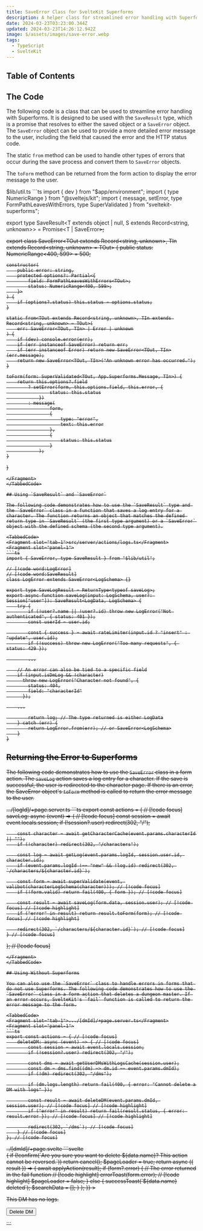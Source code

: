 ```yaml
---
title: SaveError Class for SvelteKit Superforms
description: A helper class for streamlined error handling with Superforms.
date: 2024-03-23T03:23:00.344Z
updated: 2024-03-23T14:26:12.942Z
image: $/assets/images/save-error.webp
tags:
  - TypeScript
  - SvelteKit
---
```


## Table of Contents

## The Code

The following code is a class that can be used to streamline error handling with Superforms. It is designed to be used with the `SaveResult` type, which is a promise that resolves to either the saved object or a `SaveError` object. The `SaveError` object can be used to provide a more detailed error message to the user, including the field that caused the error and the HTTP status code.

The static `from` method can be used to handle other types of errors that occur during the save process and convert them to `SaveError` objects.

The `toForm` method can be returned from the form action to display the error message to the user. 

<TabbedCode>
<Fragment slot="tab-1">$lib/util.ts</Fragment>
<Fragment slot="panel-1">
```ts
import { dev } from "$app/environment";
import { type NumericRange } from "@sveltejs/kit";
import { message, setError, type FormPathLeavesWithErrors, type SuperValidated } from "sveltekit-superforms";

export type SaveResult<T extends object | null, S extends Record<string, unknown>> = Promise<T | SaveError<S>>;

export class SaveError<TOut extends Record<string, unknown>, TIn extends Record<string, unknown> = TOut> {
	public status: NumericRange<400, 599> = 500;

	constructor(
		public error: string,
		protected options?: Partial<{
			field: FormPathLeavesWithErrors<TOut>;
			status: NumericRange<400, 599>;
		}>
	) {
		if (options?.status) this.status = options.status;
	}

	static from<TOut extends Record<string, unknown>, TIn extends Record<string, unknown> = TOut>(
		err: SaveError<TOut, TIn> | Error | unknown
	) {
		if (dev) console.error(err);
		if (err instanceof SaveError) return err;
		if (err instanceof Error) return new SaveError<TOut, TIn>(err.message);
		return new SaveError<TOut, TIn>("An unknown error has occurred.");
	}

	toForm(form: SuperValidated<TOut, App.Superforms.Message, TIn>) {
		return this.options?.field
			? setError(form, this.options.field, this.error, {
					status: this.status
				})
			: message(
					form,
					{
						type: "error",
						text: this.error
					},
					{
						status: this.status
					}
				);
	}
}
```
</Fragment>
</TabbedCode>

## Using `SaveResult` and `SaveError`

The following code demonstrates how to use the `SaveResult` type and the `SaveError` class in a function that saves a log entry for a character. The function returns an object that matches the defined return type in `SaveResult` (the first type argument) or a `SaveError` object with the defined schema (the second type argument).

<TabbedCode>
<Fragment slot="tab-1">src/server/actions/logs.ts</Fragment>
<Fragment slot="panel-1">
```ts
import { SaveError, type SaveResult } from "$lib/util";

// [!code word:LogError]
// [!code word:SaveResult]
class LogError extends SaveError<LogSchema> {}

export type SaveLogResult = ReturnType<typeof saveLog>;
export async function saveLog(input: LogSchema, user?: Session["user"]): SaveResult<LogData, LogSchema> {
	try {
		if (!user?.name || !user?.id) throw new LogError("Not authenticated", { status: 401 });
		const userId = user.id;

		const { success } = await rateLimiter(input.id ? "insert" : "update", user.id);
		if (!success) throw new LogError("Too many requests", { status: 429 });

		...

    // An error can also be tied to a specific field
    if (input.isDmLog && !character)
      throw new LogError("Character not found", {
        status: 404,
        field: "characterId"
      });

    ...

		return log; // The type returned is either LogData
	} catch (err) {
		return LogError.from(err); // or SaveError<LogSchema>
	}
}
```
</Fragment>
</TabbedCode>

## Returning the Error to Superforms

The following code demonstrates how to use the `SaveError` class in a form action. The `saveLog` action saves a log entry for a character. If the save is successful, the user is redirected to the character page. If there is an error, the SaveError object's `toForm` method is called to return the error message to the user.

<TabbedCode>
<Fragment slot="tab-1">.../[logId]/+page.server.ts</Fragment>
<Fragment slot="panel-1">
```ts
export const actions = { // [!code focus]
	saveLog: async (event) => { // [!code focus]
		const session = await event.locals.session;
		if (!session?.user) redirect(302, "/");

		const character = await getCharacterCache(event.params.characterId || "");
		if (!character) redirect(302, "/characters");

		const log = await getLog(event.params.logId, session.user.id, character.id);
		if (event.params.logId !== "new" && !log.id) redirect(302, `/characters/${character.id}`);

		const form = await superValidate(event, valibot(characterLogSchema(character))); // [!code focus]
		if (!form.valid) return fail(400, { form }); // [!code focus]

		const result = await saveLog(form.data, session.user); // [!code focus] // [!code highlight]
		if ("error" in result) return result.toForm(form); // [!code focus] // [!code highlight]

		redirect(302, `/characters/${character.id}`); // [!code focus]
	} // [!code focus]
}; // [!code focus]
```
</Fragment>
</TabbedCode>

## Using Without Superforms

You can also use the `SaveError` class to handle errors in forms that do not use Superforms. The following code demonstrates how to use the `SaveError` class in a form action that deletes a dungeon master. If an error occurs, SvelteKit's `fail` function is called to return the error message to the form.

<TabbedCode>
<Fragment slot="tab-1">.../[dmId]/+page.server.ts</Fragment>
<Fragment slot="panel-1">
```ts
export const actions = { // [!code focus]
	deleteDM: async (event) => { // [!code focus]
		const session = await event.locals.session;
		if (!session?.user) redirect(302, "/");

		const dms = await getUserDMsWithLogsCache(session.user);
		const dm = dms.find((dm) => dm.id == event.params.dmId);
		if (!dm) redirect(302, "/dms");

		if (dm.logs.length) return fail(400, { error: "Cannot delete a DM with logs" });

		const result = await deleteDM(event.params.dmId, session.user); // [!code focus] // [!code highlight]
		if ("error" in result) return fail(result.status, { error: result.error }); // [!code focus] // [!code highlight]

		redirect(302, `/dms`); // [!code focus]
	} // [!code focus]
}; // [!code focus]
```
</Fragment>
<Fragment slot="tab-2">../[dmId]/+page.svelte</Fragment>
<Fragment slot="panel-2">
```svelte
<form
	method="POST"
	action={`?/deleteDM`}
	class="flex flex-col items-center gap-4 py-20"
	use:enhance={({ cancel }) => {
		if (!confirm(`Are you sure you want to delete ${data.name}? This action cannot be reversed.`)) return cancel();
		$pageLoader = true;
		return async ({ result }) => {
			await applyAction(result);
			if (form?.error) { // The error returned in the fail function // [!code highlight]
				errorToast(form.error); // [!code highlight]
				$pageLoader = false;
			} else {
				successToast(`${data.name} deleted`);
				$searchData = [];
			}
		};
	}}
>
	<p>This DM has no logs.</p>
	<button type="submit" class="btn btn-error btn-sm hover:font-bold hover:text-white" aria-label="Delete DM">
		Delete DM
	</button>
</form>
```
</Fragment>
</TabbedCode>